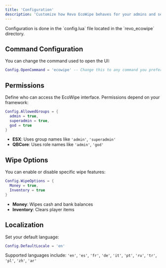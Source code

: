 ```yaml
---
title: 'Configuration'
description: 'Customize how Revo EcoWipe behaves for your admins and server needs.'
---
```


<Info>
  Configuration is done in the `config.lua` file located in the `revo_ecowipe` directory.
</Info>

## Command Configuration

You can change the command used to open the UI:

```lua
Config.OpenCommand = 'ecowipe' -- Change this to any command you prefer
```

## Permissions

Define who can access the EcoWipe interface. Permissions depend on your framework:

```lua
Config.AllowedGroups = {
  admin = true,
  superadmin = true,
  god = true
}
```

- **ESX**: Uses group names like `'admin'`, `'superadmin'`
- **QBCore**: Uses role names like `'admin'`, `'god'`

## Wipe Options

You can enable or disable specific wipe features:

```lua
Config.WipeOptions = {
  Money = true,
  Inventory = true
}
```

- **Money**: Wipes cash and bank balances
- **Inventory**: Clears player items

## Localization

Set your default language:

```lua
Config.DefaultLocale = 'en'
```

Supported languages include: `'en'`, `'es'`, `'fr'`, `'de'`, `'it'`, `'pt'`, `'ru'`, `'tr'`, `'pl'`, `'zh'`, `'ar'`

